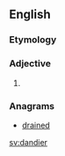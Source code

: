 ==English==

===Etymology===
{{suffix|dandy|ier|alt1=dand(y)}}

===Adjective===
{{head|en}}

# {{en-comparative of|dandy}}

===Anagrams===
* [[drained#English|drained]]

[[sv:dandier]]